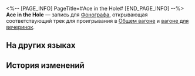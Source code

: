 <%-- [PAGE_INFO]
PageTitle=#Ace in the Hole#
[END_PAGE_INFO] --%>
{{Предмет Инфобокс
|id          = 210308
|Изображение = Предмет Ace in the Hole.png
|Тип         = Запись
|Инвентарь   = Ценные предметы
|Редкость    = 3
|Эффект      = 
|Описание    = Запись, которую можно воспроизвести на фонографе экспресса. Это может быть случайное приобретение или подарок от кого-то другого. Когда играет музыка, всплывают самые разные воспоминания: улыбки, встречи, прикосновения и волнение битвы. Может быть, поэтому, даже несмотря на стремительный прогресс общества, люди всё ещё собирают записи.<br />Текущая запись содержит трек Ace in the Hole.
}}
{{Описание|''Лучшие развлечения нередко сопряжены с огромными рисками.''}}
'''Ace in the Hole''' — запись для [[Фонограф]]а, открывающая соответствующий трек для проигрывания в [[Общий вагон|Общем вагоне]] и [[Вагон для вечеринок|вагоне для вечеринок]].

==На других языках==
{{На других языках
|en   = "Ace in the Hole"
|zhs  = 《倒扣的王牌》
|zht  = 《倒扣的王牌》
|ja   = 『伏せられたエース』
|ko   = ≪비장의 술수≫
|es   = As en la manga
|fr   = «&nbsp;Ace in the Hole&nbsp;»
|ru   = Ace in the Hole
|th   = "Ace in the Hole"
|vi   = "Ván Bài Lật Ngược"
|de   = „Ass im Ärmel“
|id   = "Ace in the Hole"
|pt   = "Ace in the Hole"
}}

==История изменений==
{{История изменений|3.5}}